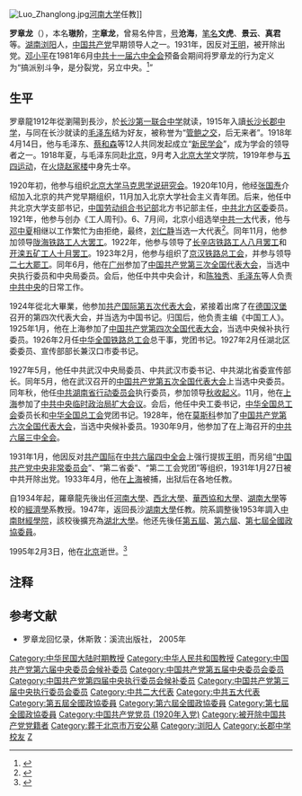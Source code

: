[[File:Luo_Zhanglong.jpg|thumb]][[河南大学|河南大学]]任教]]

'''罗章龙'''（{{bd|1896年||1995年|2月3日|catIdx=L罗}}），本名'''璈阶'''，[[表字|字]]'''章龙'''，曾易名仲言，[[号|号]]'''沧海'''，[[笔名|笔名]]'''文虎'''、'''景云'''、'''真君'''等。[[湖南|湖南]][[浏阳县|浏阳]]人，[[中国共产党|中国共产党]]早期领导人之一。1931年，因反对[[王明|王明]]，被开除出党。[[邓小平|邓小平]]在1981年6月[[中国共产党第十一届中央委员会#六中全会|中共十一届六中全会]]预备会期间将罗章龙的行为定义为“搞派别斗争，是分裂党，另立中央。<ref>{{Cite web |url=http://news.163.com/05/0914/19/1TKR92GR00011247.html |title=杨尚昆：高饶案牵上潘扬案　毛泽东钦定反革命 |accessdate=2019-05-12 |author= |date=2005-09-14 |work=责任编辑：王晓易_NE0011 |publisher=网易，来源：广州日报 |language=Zh-hans |archive-url=https://web.archive.org/web/20190511174952/http://news.163.com/05/0914/19/1TKR92GR00011247.html |archive-date=2019-05-11 |dead-url=yes }}</ref>”

==生平==
罗章龍1912年從瀏陽到長沙，於[[长沙第一联合中学|长沙第一联合中学]]就读，1915年入讀[[长沙|长沙]][[长郡中学|长郡中学]]，与同在长沙就读的[[毛泽东|毛泽东]]结为好友，被称誉为“[[管鲍之交|管鲍之交]]，后无来者”。1918年4月14日，他与毛泽东、[[蔡和森|蔡和森]]等12人共同发起成立“[[新民学会|新民学会]]”，成为学会的领导者之一。1918年夏，与毛泽东同赴[[北京|北京]]，9月考入[[北京大学|北京大学]]文学院，1919年参与[[五四运动|五四运动]]，在[[火烧赵家楼|火烧赵家楼]]中身先士卒。

1920年初，他参与组织[[北京大学|北京大学]][[马克思学说研究会|马克思学说研究会]]。1920年10月，他经[[张国焘|张国焘]]介绍加入北京的共产党早期组织，11月加入北京大学社会主义青年团。后来，他任中共北京大学支部书记，[[中国劳动组合书记部|中国劳动组合书记部]]北方书记部主任，[[中共北方区委|中共北方区委]]委员。1921年，他参与创办《工人周刊》。6、7月间，北京小组选举[[中共一大|中共一大]]代表，他与[[邓中夏|邓中夏]]相继以工作繁忙为由拒绝，最终，[[刘仁静|刘仁静]]当选一大代表<ref>{{Cite web |url=http://cpc.people.com.cn/GB/64162/64172/64915/5803591.html |title=李大钊没有出席中共一大原因再探讨 |accessdate=2019-05-12 |author=苗体君、窦春芳 |date=2007-05-31 |work=责任编辑：王新玲 |publisher=中国共产党新闻网，来源：《党的文献》 |language=Zh-hans |archive-date=2012-05-04 |archive-url=https://web.archive.org/web/20120504090906/http://cpc.people.com.cn/GB/64162/64172/64915/5803591.html |dead-url=no }}</ref>。同年11月，他参加领导[[陇海铁路工人大罢工|陇海铁路工人大罢工]]。1922年，他参与领导了[[长辛店铁路工人八月罢工|长辛店铁路工人八月罢工]]和[[开滦五矿工人十月罢工|开滦五矿工人十月罢工]]。1923年2月，他参与组织了[[京汉铁路总工会|京汉铁路总工会]]，并参与领导[[二七大罷工|二七大罷工]]。同年6月，他在[[广州|广州]]参加了[[中国共产党第三次全国代表大会|中国共产党第三次全国代表大会]]，当选中央执行委员和中央局委员。会后，他任中共中央会计，和[[陈独秀|陈独秀]]、[[毛泽东|毛泽东]]等人负责[[中共中央|中共中央]]的日常工作。

1924年從北大畢業，他参加[[共产国际第五次代表大会|共产国际第五次代表大会]]，紧接着出席了在[[德国|德国]][[汉堡|汉堡]]召开的第四次{{tsl|en|International Transport Workers' Federation|万国运输工人联合会}}代表大会，并当选为{{tsl|en|International Transport Workers' Federation|万国运输工人联合会}}中国书记。归国后，他负责主编《中国工人》。1925年1月，他在上海参加了[[中国共产党第四次全国代表大会|中国共产党第四次全国代表大会]]，当选中央候补执行委员。1926年2月任[[中华全国铁路总工会|中华全国铁路总工会]]总干事，党团书记。1927年2月任湖北区委委员、宣传部部长兼汉口市委书记。

1927年5月，他任中共武汉中央局委员、中共武汉市委书记、中共湖北省委宣传部长。同年5月，他在武汉召开的[[中国共产党第五次全国代表大会|中国共产党第五次全国代表大会]]上当选中央委员。同年秋，他任[[中共湖南省行动委员会|中共湖南省行动委员会]]执行委员，参加领导[[秋收起义|秋收起义]]。11月，他在[[上海市|上海]]参加了[[中共中央临时政治局扩大会议|中共中央临时政治局扩大会议]]。会后，他任中央工委书记，[[中华全国总工会|中华全国总工会]]委员长和[[中华全国总工会|中华全国总工会]]党团书记。1928年，他在[[莫斯科|莫斯科]]参加了[[中国共产党第六次全国代表大会|中国共产党第六次全国代表大会]]，当选中央候补委员。1930年9月，他参加了在上海召开的[[中国共产党第六次全国代表大会|中共六届三中全会]]。

1931年1月，他因反对[[共产国际|共产国际]]在[[中国共产党第六次全国代表大会|中共六届四中全会]]上强行提拔[[王明|王明]]，而另组“[[中国共产党中央非常委员会|中国共产党中央非常委员会]]”、“第二省委”、“第二工会党团”等组织，1931年1月27日被中共开除出党。1933年4月，他在[[上海市|上海]]被捕，出狱后在各地任教。

自1934年起，羅章龍先後出任[[河南大學|河南大學]]、[[西北大学_(中国)|西北大學]]、[[華西協和大學|華西協和大學]]、[[湖南大學|湖南大學]]等校的[[經濟學|經濟學]]系教授。1947年，返回長沙[[湖南大學|湖南大學]]任教。院系調整後1953年調入[[中南财经政法大学|中南財經學院]]，該校後擴充為[[湖北大學|湖北大學]]。他还先後任[[中国人民政治协商会议第五届全国委员会委员名单|第五屆]]、[[中国人民政治协商会议第六届全国委员会委员名单|第六屆]]、[[中国人民政治协商会议第七届全国委员会委员名单|第七屆全國政協委員]]。

1995年2月3日，他在[[北京|北京]]逝世。<ref>{{Cite web |url=http://dangshi.people.com.cn/GB/18067308.html |title=揭秘：罗章龙的起伏人生——反对王明 被开除党籍 |access-date=2017-05-19 |archive-date=2012-10-26 |archive-url=https://web.archive.org/web/20121026215608/http://dangshi.people.com.cn/GB/18067308.html |dead-url=no }}</ref>

== 注释 ==
<div class="references-small">
<references />
</div>
==参考文献==
* 罗章龙回忆录，休斯敦：溪流出版社， 2005年

{{马克思主义在中国的早期传播}}
{{中共中央宣传部部长}}

{{DEFAULTSORT:Luo罗}}
[[Category:中华民国大陆时期教授|Category:中华民国大陆时期教授]]
[[Category:中华人民共和国教授|Category:中华人民共和国教授]]
[[Category:中国共产党第六届中央委员会候补委员|Category:中国共产党第六届中央委员会候补委员]]
[[Category:中国共产党第五届中央委员会委员|Category:中国共产党第五届中央委员会委员]]
[[Category:中国共产党第四届中央执行委员会候补委员|Category:中国共产党第四届中央执行委员会候补委员]]
[[Category:中国共产党第三届中央执行委员会委员|Category:中国共产党第三届中央执行委员会委员]]
[[Category:中共二大代表|Category:中共二大代表]]
[[Category:中共五大代表|Category:中共五大代表]]
[[Category:第五屆全國政協委員|Category:第五屆全國政協委員]]
[[Category:第六屆全國政協委員|Category:第六屆全國政協委員]]
[[Category:第七屆全國政協委員|Category:第七屆全國政協委員]]
[[Category:中国共产党党员_(1920年入党)|Category:中国共产党党员 (1920年入党)]]
[[Category:被开除中国共产党党籍者|Category:被开除中国共产党党籍者]]
[[Category:葬于北京市万安公墓|Category:葬于北京市万安公墓]]
[[Category:浏阳人|Category:浏阳人]]
[[Category:长郡中学校友|Category:长郡中学校友]]
[[Category:羅姓|Z]]